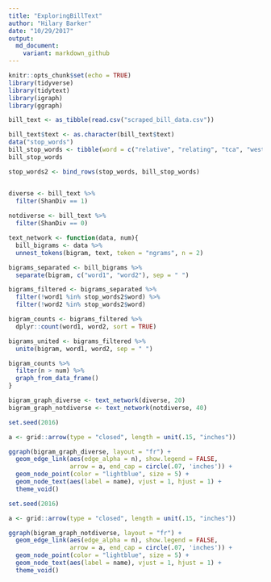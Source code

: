 ```yaml
---
title: "ExploringBillText"
author: "Hilary Barker"
date: "10/29/2017"
output:
  md_document:
    variant: markdown_github
---
```


```r
knitr::opts_chunk$set(echo = TRUE)
library(tidyverse)
library(tidytext)
library(igraph)
library(ggraph)

bill_text <- as_tibble(read.csv("scraped_bill_data.csv"))

bill_text$text <- as.character(bill_text$text) 
data("stop_words")
bill_stop_words <- tibble(word = c("relative", "relating", "tca", "west", "virginia", "tennessee", "new", "mexico", "maryland", "hampshire", "arizona"), lexicon = "Bill")
bill_stop_words

stop_words2 <- bind_rows(stop_words, bill_stop_words)


diverse <- bill_text %>% 
  filter(ShanDiv == 1)
  
notdiverse <- bill_text %>% 
  filter(ShanDiv == 0)

text_network <- function(data, num){
  bill_bigrams <- data %>% 
  unnest_tokens(bigram, text, token = "ngrams", n = 2) 

bigrams_separated <- bill_bigrams %>%
  separate(bigram, c("word1", "word2"), sep = " ")

bigrams_filtered <- bigrams_separated %>%
  filter(!word1 %in% stop_words2$word) %>%
  filter(!word2 %in% stop_words2$word)

bigram_counts <- bigrams_filtered %>% 
  dplyr::count(word1, word2, sort = TRUE)

bigrams_united <- bigrams_filtered %>%
  unite(bigram, word1, word2, sep = " ")

bigram_counts %>%
  filter(n > num) %>%
  graph_from_data_frame()
}

bigram_graph_diverse <- text_network(diverse, 20)
bigram_graph_notdiverse <- text_network(notdiverse, 40)

```

```r
set.seed(2016)

a <- grid::arrow(type = "closed", length = unit(.15, "inches"))

ggraph(bigram_graph_diverse, layout = "fr") +
  geom_edge_link(aes(edge_alpha = n), show.legend = FALSE,
                 arrow = a, end_cap = circle(.07, 'inches')) +
  geom_node_point(color = "lightblue", size = 5) +
  geom_node_text(aes(label = name), vjust = 1, hjust = 1) +
  theme_void()

```


```r
set.seed(2016)

a <- grid::arrow(type = "closed", length = unit(.15, "inches"))

ggraph(bigram_graph_notdiverse, layout = "fr") +
  geom_edge_link(aes(edge_alpha = n), show.legend = FALSE,
                 arrow = a, end_cap = circle(.07, 'inches')) +
  geom_node_point(color = "lightblue", size = 5) +
  geom_node_text(aes(label = name), vjust = 1, hjust = 1) +
  theme_void()

```


